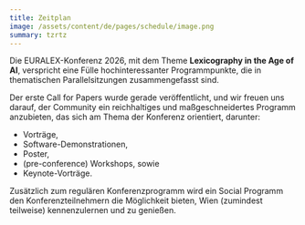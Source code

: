 ```yaml
---
title: Zeitplan
image: /assets/content/de/pages/schedule/image.png
summary: tzrtz
---
```

Die EURALEX-Konferenz 2026, mit dem Theme **Lexicography in the Age of AI**, verspricht eine Fülle hochinteressanter Programmpunkte, die in thematischen Parallelsitzungen zusammengefasst sind.

Der erste Call for Papers wurde gerade veröffentlicht, und wir freuen uns darauf, der Community ein reichhaltiges und maßgeschneidertes Programm anzubieten, das sich am Thema der Konferenz orientiert, darunter:

* Vorträge,
* Software-Demonstrationen,
* Poster,
* (pre-conference) Workshops, sowie
* Keynote-Vorträge.

Zusätzlich zum regulären Konferenzprogramm wird ein Social Programm den Konferenzteilnehmern die Möglichkeit bieten, Wien (zumindest teilweise) kennenzulernen und zu genießen.
